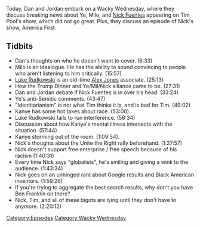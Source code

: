 {{DEFAULTSORT:
    #_EPISODE_0752:Ye Took A Dip In The Pool
}}{{Episode
    | title           = Ye Took A Dip In The Pool
    | caption         = Listen to this episode on [https://knowledgefight.libsyn.com/752-ye-took-a-dip-in-the-pool Libsyn] [https://open.spotify.com/episode/3evZNvbAfu26R6eKlun86g Spotify], Read the [[Transcript/752: Ye Took A Dip In The Pool|Unofficial Transcript]], View discussion on [https://reddit.com/z8jh2e Reddit]
    | episodeNumber   = 752
    | length          = 02:31:47
    | airDate         = November 30, 2022
    | episodeType     = [[:Category:Wacky Wednesday|Wacky Wednesday]]
    | appearance      = [[Nick Fuentes]], [[Kanye West]], [[Tim Pool]], [[Donald Trump]], [[Thomas Edison]], [[Milo Yiannopoulos]], [[Jared Kushner]], [[Barack Obama]], [[Dave Rubin]], [[Steven Crowder]], [[Bill O'Reilly]], [[Luke Rudkowski]]
    | previousEpisode = [[751: November 20-21, 2022]]
    | nextEpisode     = [[753: December 1, 2022]]
}}

{{Stub}}

Today, Dan and Jordan embark on a Wacky Wednesday, where they discuss breaking news about Ye, Milo, and [[Nick Fuentes]] appearing on Tim Pool's show, which did not go great. Plus, they discuss an episode of Nick's show, America First.

== Tidbits ==

*Dan's thoughts on who he doesn't want to cover. (6:33)
*Milo is an idealogue. He has the ability to sound convincing to people who aren't listening to him critically. (15:57)
*[[Luke Rudkowski]] is an old-time [[Alex Jones]] associate. (25:13)
*How the Trump Dinner and Ye/Mil/Nick alliance came to be. (27:31)
*Dan and Jordan debate if Nick Fuentes is in over his head. (33:24)
*Ye's anti-Semitic comments. (43:47)
*"Identitarianism" is not what Tim thinks it is, and is bad for Tim. (49:02)
*Kanye has some hot takes about race. (53:00).
*Luke Rudkowski fails to run interference. (56:34)
*Discussion about how Kanye's mental illness intersects with the situation. (57:44)
*Kanye storming out of the room. (1:09:54).
*Nick's thoughts about the Unite the Right rally beforehand. (1:27:57)
*Nick doesn't support free enterprise / free speech because of his racism (1:40:31)
*Every time Nick says "globalists", he's smiling and giving a wink to the audience. (1:43:34)
*Nick goes on an unhinged rant about Google results and Black American inventors. (1:59:26)
*If you're trying to aggregate the best search results, why don't you have Ben Franklin on there?
*Nick, Tim, and all of these bigots are lying until they don't have to anymore. (2:20:12)

[[Category:Episodes]]
[[Category:Wacky Wednesday]]
